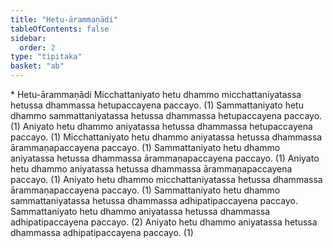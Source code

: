 ```yaml
---
title: "Hetu-ārammaṇādi"
tableOfContents: false
sidebar:
  order: 2
type: "tipitaka"
basket: "ab"
---
```



<DynamicBreadcrumb />

<Paragraph type="center">
* Hetu-ārammaṇādi
</Paragraph>

<Division number="182">

<Paragraph number="673">
Micchattaniyato hetu dhammo micchattaniyatassa hetussa dhammassa hetupaccayena paccayo. (1)
</Paragraph>

<Paragraph number="674">
Sammattaniyato hetu dhammo sammattaniyatassa hetussa dhammassa hetupaccayena paccayo. (1)
</Paragraph>

<Paragraph number="675">
Aniyato hetu dhammo aniyatassa hetussa dhammassa hetupaccayena paccayo. (1)
</Paragraph>

<Paragraph number="676">
Micchattaniyato hetu dhammo aniyatassa hetussa dhammassa ārammaṇapaccayena paccayo. (1)
</Paragraph>

<Paragraph number="677">
Sammattaniyato hetu dhammo aniyatassa hetussa dhammassa ārammaṇapaccayena paccayo. (1)
</Paragraph>

<Paragraph number="678">
Aniyato hetu dhammo aniyatassa hetussa dhammassa ārammaṇapaccayena paccayo. (1)
</Paragraph>

<Paragraph number="679">
Aniyato hetu dhammo micchattaniyatassa hetussa dhammassa ārammaṇapaccayena paccayo. (1)
</Paragraph>

<Paragraph number="680">
Sammattaniyato hetu dhammo sammattaniyatassa hetussa dhammassa adhipatipaccayena paccayo. Sammattaniyato hetu dhammo aniyatassa hetussa dhammassa adhipatipaccayena paccayo. (2)
</Paragraph>

<Paragraph number="681">
Aniyato hetu dhammo aniyatassa hetussa dhammassa adhipatipaccayena paccayo. (1)
</Paragraph>
</Division>